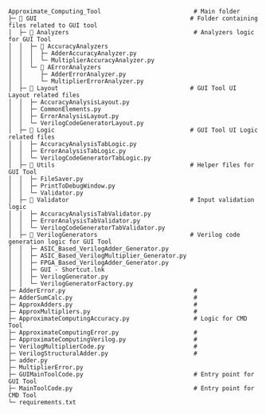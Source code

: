 ```
Approximate_Computing_Tool                          # Main folder
├─ 📂 GUI                                           # Folder containing files related to GUI tool
│  ├─ 📂 Analyzers                                   # Analyzers logic for GUI Tool
│  │  ├─ 📂 AccuracyAnalyzers
│  │  │  ├─ AdderAccuracyAnalyzer.py
│  │  │  └─ MultiplierAccuracyAnalyzer.py
│  │  └─ 📂 AErrorAnalyzers
│  │     ├─ AdderErrorAnalyzer.py
│  │     └─ MultiplierErrorAnalyzer.py
│  ├─ 📂 Layout                                     # GUI Tool UI Layout related files
│  │  ├─ AccuracyAnalysisLayout.py
│  │  ├─ CommonElements.py
│  │  ├─ ErrorAnalysisLayout.py
│  │  └─ VerilogCodeGeneratorLayout.py
│  ├─ 📂 Logic                                      # GUI Tool UI Logic related files
│  │  ├─ AccuracyAnalysisTabLogic.py
│  │  ├─ ErrorAnalysisTabLogic.py
│  │  └─ VerilogCodeGeneratorTabLogic.py
│  ├─ 📂 Utils                                      # Helper files for GUI Tool
│  │  ├─ FileSaver.py
│  │  ├─ PrintToDebugWindow.py
│  │  └─ Validator.py
│  ├─ 📂 Validator                                  # Input validation logic
│  │  ├─ AccuracyAnalysisTabValidator.py
│  │  ├─ ErrorAnalysisTabValidator.py
│  │  └─ VerilogCodeGeneratorTabValidator.py
│  ├─ 📂 VerilogGenerators                          # Verilog code generation logic for GUI Tool
│  │  ├─ ASIC_Based_VerilogAdder_Generator.py
│  │  ├─ ASIC_Based_VerilogMultiplier_Generator.py
│  │  ├─ FPGA_Based_VerilogAdder_Generator.py
│  │  ├─ GUI - Shortcut.lnk
│  │  ├─ VerilogGenerator.py
│  │  └─ VerilogGeneratorFactory.py
├─ AdderError.py                                    #
├─ AdderSumCalc.py                                  #
├─ ApproxAdders.py                                  #
├─ ApproxMultipliers.py                             #
├─ ApproximateComputingAccuracy.py                  # Logic for CMD Tool
├─ ApproximateComputingError.py                     #
├─ ApproximateComputingVerilog.py                   #
├─ VerilogMultiplierCode.py                         #
├─ VerilogStructuralAdder.py                        #
├─ adder.py
├─ MultiplierError.py
├─ GUIMainToolCode.py                               # Entry point for GUI Tool
├─ MainToolCode.py                                  # Entry point for CMD Tool
└─ requirements.txt
```
